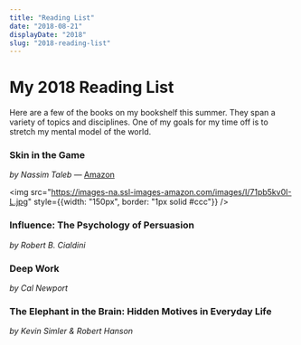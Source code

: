 ```yaml
---
title: "Reading List"
date: "2018-08-21"
displayDate: "2018"
slug: "2018-reading-list"
---
```


# My 2018 Reading List

Here are a few of the books on my bookshelf this summer. They span a variety of topics and disciplines. One of my goals for my time off is to stretch my mental model of the world.


### Skin in the Game
*by Nassim Taleb* &mdash; [Amazon](https://www.amazon.com/gp/product/042528462X/ref=as_li_tl?ie=UTF8&camp=1789&creative=9325&creativeASIN=042528462X&linkCode=as2&tag=pratik093-20&linkId=04f8d9a4e9ee29b9bd07216b2441d925)

<img src="https://images-na.ssl-images-amazon.com/images/I/71pb5kv0I-L.jpg" style={{width: "150px", border: "1px solid #ccc"}} />

###  Influence: The Psychology of Persuasion
*by Robert B. Cialdini*

### Deep Work
*by Cal Newport*

### The Elephant in the Brain: Hidden Motives in Everyday Life
*by Kevin Simler & Robert Hanson*